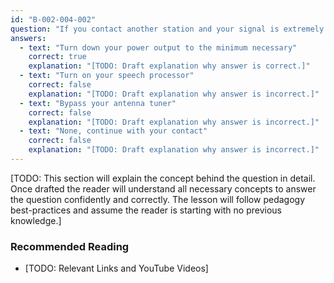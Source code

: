 ```yaml
---
id: "B-002-004-002"
question: "If you contact another station and your signal is extremely strong and perfectly readable, what adjustment should you make to your transmitter?"
answers:
  - text: "Turn down your power output to the minimum necessary"
    correct: true
    explanation: "[TODO: Draft explanation why answer is correct.]"
  - text: "Turn on your speech processor"
    correct: false
    explanation: "[TODO: Draft explanation why answer is incorrect.]"
  - text: "Bypass your antenna tuner"
    correct: false
    explanation: "[TODO: Draft explanation why answer is incorrect.]"
  - text: "None, continue with your contact"
    correct: false
    explanation: "[TODO: Draft explanation why answer is incorrect.]"
---
```


[TODO: This section will explain the concept behind the question in detail. Once drafted the reader will understand all necessary concepts to answer the question confidently and correctly. The lesson will follow pedagogy best-practices and assume the reader is starting with no previous knowledge.]

### Recommended Reading

- [TODO: Relevant Links and YouTube Videos]

